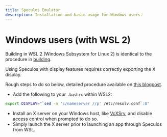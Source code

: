 ```yaml
---
title: Speculos Emulator
description: Installation and basic usage for Windows users.
---
```


# Windows users (with WSL 2)

Building in WSL 2 (Windows Subsystem for Linux 2) is identical to the procedure in [building](./linux#build).

Using Speculos with display features requires correctly exporting the X display.

Rough steps to do so below, detailed procedure available on [this blogpost](https://techcommunity.microsoft.com/t5/windows-dev-appconsult/running-wsl-gui-apps-on-windows-10/ba-p/1493242).

- Add the following to your `.bashrc` within WSL2:

```bash copy
export DISPLAY="`sed -n 's/nameserver //p' /etc/resolv.conf`:0"
```

- Install an X server on your Windows host, like [VcXSrv](https://sourceforge.net/projects/vcxsrv/), and disable access control when prompted to do so.
- Simply launch the X server prior to launching an app through Speculos from WSL.